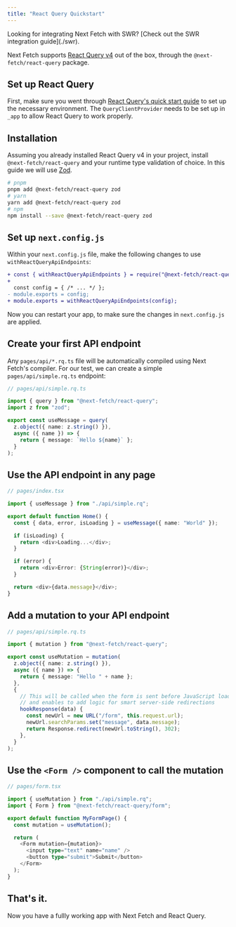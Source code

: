 ```yaml
---
title: "React Query Quickstart"
---
```



<Callout type="info">
  Looking for integrating Next Fetch with SWR? [Check out the SWR integration
  guide](./swr).
</Callout>

Next Fetch supports [React Query v4](https://tanstack.com/query/v4) out of the box, through the `@next-fetch/react-query` package.

## Set up React Query

First, make sure you went through [React Query's quick start guide](https://tanstack.com/query/v4/docs/quick-start) to set up the necessary environment. The `QueryClientProvider` needs to be set up in `_app` to allow React Query to work properly.

## Installation

Assuming you already installed React Query v4 in your project, install `@next-fetch/react-query` and your runtime type validation of choice. In this guide we will use [Zod](https://zod.dev).

```bash
# pnpm
pnpm add @next-fetch/react-query zod
# yarn
yarn add @next-fetch/react-query zod
# npm
npm install --save @next-fetch/react-query zod
```

## Set up `next.config.js`

Within your `next.config.js` file, make the following changes to use `withReactQueryApiEndpoints`:

```diff
+ const { withReactQueryApiEndpoints } = require("@next-fetch/react-query");
+
  const config = { /* ... */ };
- module.exports = config;
+ module.exports = withReactQueryApiEndpoints(config);
```

Now you can restart your app, to make sure the changes in `next.config.js` are applied.

## Create your first API endpoint

Any `pages/api/*.rq.ts` file will be automatically compiled using Next Fetch's compiler. For our test, we can create a simple `pages/api/simple.rq.ts` endpoint:

```ts
// pages/api/simple.rq.ts

import { query } from "@next-fetch/react-query";
import z from "zod";

export const useMessage = query(
  z.object({ name: z.string() }),
  async ({ name }) => {
    return { message: `Hello ${name}` };
  }
);
```

## Use the API endpoint in any page

```ts
// pages/index.tsx

import { useMessage } from "./api/simple.rq";

export default function Home() {
  const { data, error, isLoading } = useMessage({ name: "World" });

  if (isLoading) {
    return <div>Loading...</div>;
  }

  if (error) {
    return <div>Error: {String(error)}</div>;
  }

  return <div>{data.message}</div>;
}
```

## Add a mutation to your API endpoint

```ts
// pages/api/simple.rq.ts

import { mutation } from "@next-fetch/react-query";

export const useMutation = mutation(
  z.object({ name: z.string() }),
  async ({ name }) => {
    return { message: "Hello " + name };
  },
  {
    // This will be called when the form is sent before JavaScript loads
    // and enables to add logic for smart server-side redirections
    hookResponse(data) {
      const newUrl = new URL("/form", this.request.url);
      newUrl.searchParams.set("message", data.message);
      return Response.redirect(newUrl.toString(), 302);
    },
  }
);
```

## Use the `<Form />` component to call the mutation

```ts
// pages/form.tsx

import { useMutation } from "./api/simple.rq";
import { Form } from "@next-fetch/react-query/form";

export default function MyFormPage() {
  const mutation = useMutation();

  return (
    <Form mutation={mutation}>
      <input type="text" name="name" />
      <button type="submit">Submit</button>
    </Form>
  );
}
```

## That's it.

Now you have a fullly working app with Next Fetch and React Query.
